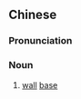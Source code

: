 {{also|墙基}}
==Chinese==
{{zh-forms|s=墙基}}

===Pronunciation===
{{zh-pron
|m=qiángjī
|mn=chhiûⁿ-ki
|cat=n
}}

===Noun===
{{zh-noun}}

# [[wall]] [[base]]